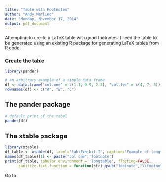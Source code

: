 ```yaml
---
title: "Table with Footnotes"
author: "Andy Merlino"
date: "Monday, November 17, 2014"
output: pdf_document
---
```


Attempting to create a LaTeX table with good footnotes.  I need the table to be generated using an existing R package for generating LaTeX tables from R code.

### Create the table
```r
library(pander)

# an arbitrary example of a simple data frame
df <- data.frame("col.one" = c(1.1, 9.9, 2.3), "col.two" = c(4, 7, 8))
rownames(df) <- c("A", "B", "C")
```

\pagebreak

## The pander package
```r
# default print of the tabel
pander(df)
```


## The xtable package

```r
library(xtable)
df_table <- xtable(df, label='tab:Exhibit-I', caption='Example of longtable')
names(df_table)[1] <- paste("col one",'footnote')
print(df_table, tabular.environment = 'longtable', floating=FALSE, 
      sanitize.text.function = function(str) gsub("footnote","\\footnote{example footnote}", str, fixed=TRUE))
```




\pagebreak


Go to \hyperref[tab:Exhibit-I]{Exhibit-I}